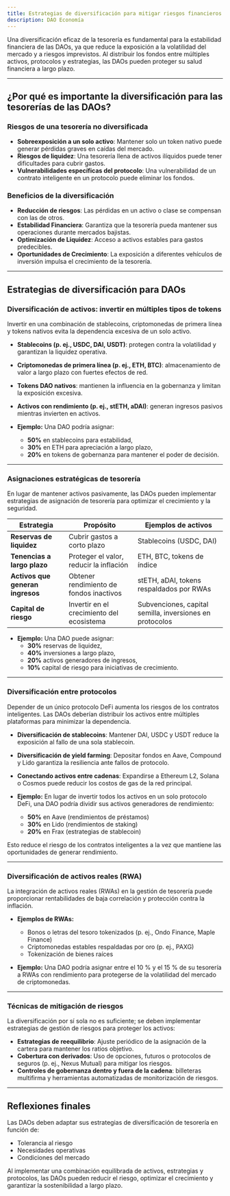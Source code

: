 ```yaml
---
title: Estrategias de diversificación para mitigar riesgos financieros
description: DAO Economía
---
```


Una diversificación eficaz de la tesorería es fundamental para la estabilidad financiera de las DAOs, ya que reduce la exposición a la volatilidad del mercado y a riesgos imprevistos. Al distribuir los fondos entre múltiples activos, protocolos y estrategias, las DAOs pueden proteger su salud financiera a largo plazo.

---

## **¿Por qué es importante la diversificación para las tesorerías de las DAOs?**

### **Riesgos de una tesorería no diversificada**
- **Sobreexposición a un solo activo**: Mantener solo un token nativo puede generar pérdidas graves en caídas del mercado.
- **Riesgos de liquidez**: Una tesorería llena de activos ilíquidos puede tener dificultades para cubrir gastos.
- **Vulnerabilidades específicas del protocolo**: Una vulnerabilidad de un contrato inteligente en un protocolo puede eliminar los fondos.

### **Beneficios de la diversificación**
- **Reducción de riesgos**: Las pérdidas en un activo o clase se compensan con las de otros.
- **Estabilidad Financiera**: Garantiza que la tesorería pueda mantener sus operaciones durante mercados bajistas.
- **Optimización de Liquidez**: Acceso a activos estables para gastos predecibles.
- **Oportunidades de Crecimiento**: La exposición a diferentes vehículos de inversión impulsa el crecimiento de la tesorería. 

---

## **Estrategias de diversificación para DAOs**

### **Diversificación de activos: invertir en múltiples tipos de tokens**
Invertir en una combinación de stablecoins, criptomonedas de primera línea y tokens nativos evita la dependencia excesiva de un solo activo.

- **Stablecoins (p. ej., USDC, DAI, USDT)**: protegen contra la volatilidad y garantizan la liquidez operativa.
- **Criptomonedas de primera línea (p. ej., ETH, BTC)**: almacenamiento de valor a largo plazo con fuertes efectos de red.
- **Tokens DAO nativos**: mantienen la influencia en la gobernanza y limitan la exposición excesiva.
- **Activos con rendimiento (p. ej., stETH, aDAI)**: generan ingresos pasivos mientras invierten en activos.

- **Ejemplo:**
    Una DAO podría asignar:
    - **50%** en stablecoins para estabilidad,
    - **30%** en ETH para apreciación a largo plazo,
    - **20%** en tokens de gobernanza para mantener el poder de decisión.

---

### **Asignaciones estratégicas de tesorería**
En lugar de mantener activos pasivamente, las DAOs pueden implementar estrategias de asignación de tesorería para optimizar el crecimiento y la seguridad.

| **Estrategia** | **Propósito** | **Ejemplos de activos** |
|-------------|------------|----------------|
| **Reservas de liquidez** | Cubrir gastos a corto plazo | Stablecoins (USDC, DAI) |
| **Tenencias a largo plazo** | Proteger el valor, reducir la inflación | ETH, BTC, tokens de índice |
| **Activos que generan ingresos** | Obtener rendimiento de fondos inactivos | stETH, aDAI, tokens respaldados por RWAs |
| **Capital de riesgo** | Invertir en el crecimiento del ecosistema | Subvenciones, capital semilla, inversiones en protocolos |

- **Ejemplo:**
    Una DAO puede asignar:
    - **30%** reservas de liquidez,
    - **40%** inversiones a largo plazo,
    - **20%** activos generadores de ingresos,
    - **10%** capital de riesgo para iniciativas de crecimiento.

---

### **Diversificación entre protocolos**
Depender de un único protocolo DeFi aumenta los riesgos de los contratos inteligentes. Las DAOs deberían distribuir los activos entre múltiples plataformas para minimizar la dependencia.

- **Diversificación de stablecoins**: Mantener DAI, USDC y USDT reduce la exposición al fallo de una sola stablecoin.
- **Diversificación de yield farming**: Depositar fondos en Aave, Compound y Lido garantiza la resiliencia ante fallos de protocolo.
- **Conectando activos entre cadenas**: Expandirse a Ethereum L2, Solana o Cosmos puede reducir los costos de gas de la red principal.

- **Ejemplo:**
    En lugar de invertir todos los activos en un solo protocolo DeFi, una DAO podría dividir sus activos generadores de rendimiento:
    - **50%** en Aave (rendimientos de préstamos)
    - **30%** en Lido (rendimientos de staking)
    - **20%** en Frax (estrategias de stablecoin)

Esto reduce el riesgo de los contratos inteligentes a la vez que mantiene las oportunidades de generar rendimiento.

---

### **Diversificación de activos reales (RWA)**
La integración de activos reales (RWAs) en la gestión de tesorería puede proporcionar rentabilidades de baja correlación y protección contra la inflación.

- **Ejemplos de RWAs:**
  - Bonos o letras del tesoro tokenizados (p. ej., Ondo Finance, Maple Finance)
  - Criptomonedas estables respaldadas por oro (p. ej., PAXG)
  - Tokenización de bienes raíces

- **Ejemplo:**
Una DAO podría asignar entre el 10 % y el 15 % de su tesorería a RWAs con rendimiento para protegerse de la volatilidad del mercado de criptomonedas.

---

### **Técnicas de mitigación de riesgos**

La diversificación por sí sola no es suficiente; se deben implementar estrategias de gestión de riesgos para proteger los activos:

- **Estrategias de reequilibrio**: Ajuste periódico de la asignación de la cartera para mantener los ratios objetivo.
- **Cobertura con derivados**: Uso de opciones, futuros o protocolos de seguros (p. ej., Nexus Mutual) para mitigar los riesgos. 
- **Controles de gobernanza dentro y fuera de la cadena**: billeteras multifirma y herramientas automatizadas de monitorización de riesgos.

---

## **Reflexiones finales**

Las DAOs deben adaptar sus estrategias de diversificación de tesorería en función de:
- Tolerancia al riesgo
- Necesidades operativas
- Condiciones del mercado

Al implementar una combinación equilibrada de activos, estrategias y protocolos, las DAOs pueden reducir el riesgo, optimizar el crecimiento y garantizar la sostenibilidad a largo plazo.